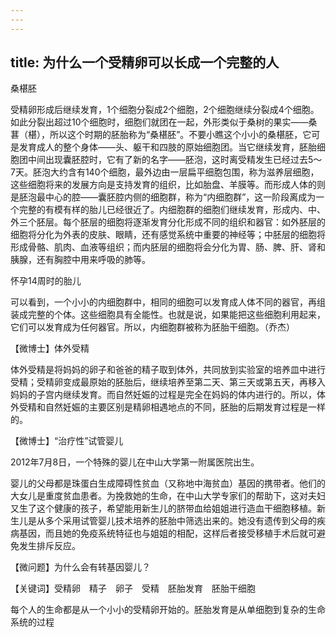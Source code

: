```yaml
---
---
---
```

title: 为什么一个受精卵可以长成一个完整的人
---




桑椹胚



受精卵形成后继续发育，1个细胞分裂成2个细胞，2个细胞继续分裂成4个细胞。如此分裂出超过10个细胞时，细胞们就团在一起，外形类似于桑树的果实——桑葚（椹），所以这个时期的胚胎称为“桑椹胚”。不要小瞧这个小小的桑椹胚，它可是发育成人的整个身体——头、躯干和四肢的原始细胞团。当它继续发育，胚胎细胞团中间出现囊胚腔时，它有了新的名字——胚泡，这时离受精发生已经过去5～7天。胚泡大约含有140个细胞，最外边由一层扁平细胞包围，称为滋养层细胞，这些细胞将来的发展方向是支持发育的组织，比如胎盘、羊膜等。而形成人体的则是胚泡最中心的腔——囊胚腔内侧的细胞群，称为“内细胞群”，这一阶段离成为一个完整的有模有样的胎儿已经很近了。内细胞群的细胞们继续发育，形成内、中、外三个胚层。每个胚层的细胞将逐渐发育分化形成不同的组织和器官：如外胚层的细胞将分化为外表的皮肤、眼睛，还有感觉系统中重要的神经等；中胚层的细胞将形成骨骼、肌肉、血液等组织；而内胚层的细胞将会分化为胃、肠、脾、肝、肾和胰腺，还有胸腔中用来呼吸的肺等。

怀孕14周时的胎儿



可以看到，一个小小的内细胞群中，相同的细胞可以发育成人体不同的器官，再组装成完整的个体。这些细胞具有全能性。也就是说，如果能把这些细胞利用起来，它们可以发育成为任何器官。所以，内细胞群被称为胚胎干细胞。（乔杰）





【微博士】体外受精

体外受精是将妈妈的卵子和爸爸的精子取到体外，共同放到实验室的培养皿中进行受精；受精卵变成最原始的胚胎后，继续培养至第二天、第三天或第五天，再移入妈妈的子宫内继续发育。而自然妊娠的过程是完全在妈妈的体内进行的。所以，体外受精和自然妊娠的主要区别是精卵相遇地点的不同，胚胎的后期发育过程是一样的。

【微博士】“治疗性”试管婴儿

2012年7月8日，一个特殊的婴儿在中山大学第一附属医院出生。

婴儿的父母都是珠蛋白生成障碍性贫血（又称地中海贫血）基因的携带者。他们的大女儿是重度贫血患者。为挽救她的生命，在中山大学专家们的帮助下，这对夫妇又生了这个健康的孩子，希望能用新生儿的脐带血给姐姐进行造血干细胞移植。新生儿是从多个采用试管婴儿技术培养的胚胎中筛选出来的。她没有遗传到父母的疾病基因，而且她的免疫系统特征也与姐姐的相配，这样后者接受移植手术后就可避免发生排斥反应。

【微问题】为什么会有转基因婴儿？

【关键词】受精卵　精子　卵子　受精　胚胎发育　胚胎干细胞





每个人的生命都是从一个小小的受精卵开始的。胚胎发育是从单细胞到复杂的生命系统的过程
